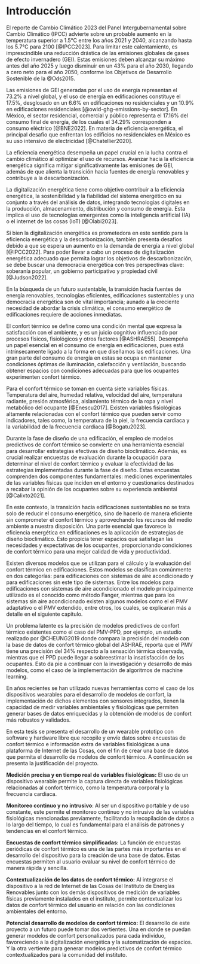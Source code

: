 # Introducción


El reporte de Cambio Climático 2023 del Panel Intergubernamental sobre Cambio Climático (IPCC) advierte sobre un probable aumento en la temperatura superior a 1.5°C entre los años 2021 y 2040, alcanzando hasta los 5.7°C para 2100 [@IPCC2023]. Para limitar este calentamiento, es imprescindible una reducción drástica de las emisiones globales de gases de efecto invernadero (GEI). Estas emisiones deben alcanzar su máximo antes del año 2025 y luego disminuir en un 43% para el año 2030, llegando a cero neto para el año 2050, conforme los Objetivos de Desarrollo Sostenible de la @Ods2015.

Las emisiones de GEI generadas por el uso de energía representan el 73.2% a nivel global, y el uso de energía en edificaciones constituye el 17.5%, desglosado en un 6.6% en edificaciones no residenciales y un 10.9% en edificaciones residenciales [@owid-ghg-emissions-by-sector]. En México, el sector residencial, comercial y público representa el 17.16% del consumo final de energía, de los cuales el 34.29% corresponden a consumo eléctrico [@BNE2022]. En materia de eficiencia energética, el principal desafío que enfrentan los edificios no residenciales en México es su uso intensivo de electricidad [@Chatellier2020].

La eficiencia energética desempeña un papel crucial en la lucha contra el cambio climático al optimizar el uso de recursos. Avanzar hacia la eficiencia energética significa mitigar significativamente las emisiones de GEI, además de que alienta la transición hacía fuentes de energía renovables y contribuye a la descarbonización. 


La digitalización energética tiene como objetivo contribuir a la eficiencia energética, la sostenibilidad y la fiabilidad del sistema energético en su conjunto a través del análisis de datos, integrando tecnologías digitales en la producción, almacenamiento, distribución y consumo de energía. Esta implica el uso de tecnologías emergentes como la inteligencia artificial (IA) o el internet de las cosas (IoT) [@Olabi2023].


Si bien la digitalización energética es prometedora en este sentido para la eficiencia energética y la descarbonización, también presenta desafíos debido a que se espera un aumento en la demanda de energía a nivel global [@IPCC2022]. Para poder llevar a cabo un proceso de digitalización energética adecuado que permita lograr los objetivos de descarbonización, se debe buscar una democracia energética con tres perspectivas clave: soberanía popular, un gobierno participativo y propiedad civil [@Judson2022].

En la búsqueda de un futuro sustentable, la transición hacia fuentes de energía renovables, tecnologías eficientes, edificaciones sustentables y una democracia energética son de vital importancia; aunado a la creciente necesidad de abordar la crisis climática, el consumo energético de edificaciones requiere de acciones inmediatas.



El confort térmico se define como una condición mental que expresa la satisfacción con el ambiente, y es un juicio cognitivo influenciado por procesos físicos, fisiológicos y otros factores [@ASHRAE55]. Desempeña un papel esencial en el consumo de energía en edificaciones, pues está intrínsecamente ligado a la forma en que diseñamos las edificaciones. Una gran parte del consumo de energía en estas se ocupa en mantener condiciones óptimas de iluminación, calefacción y ventilación, buscando obtener espacios con condiciones adecuadas para que los ocupantes experimenten confort térmico.


Para el confort térmico se toman en cuenta siete variables físicas. Temperatura del aire, humedad relativa, velocidad del aire, temperatura radiante, presión atmosférica, aislamiento térmico de la ropa y nivel metabólico del ocupante [@Enescu2017]. Existen variables fisiológicas altamente relacionadas con el confort térmico que pueden servir como indicadores, tales como, la temperatura de la piel, la frecuencia cardiaca y la variabilidad de la frecuencia cardiaca [@Bogatu2023].


Durante la fase de diseño de una edificación, el empleo de modelos predictivos de confort térmico se convierte en una herramienta esencial para desarrollar estrategias efectivas de diseño bioclimático. Además, es crucial realizar encuestas de evaluación durante la ocupación para determinar el nivel de confort térmico y evaluar la efectividad de las estrategias implementadas durante la fase de diseño. Estas encuestas comprenden dos componentes fundamentales: mediciones experimentales de las variables físicas que inciden en el entorno y cuestionarios destinados a recabar la opinión de los ocupantes sobre su experiencia ambiental [@Calixto2021].

En este contexto, la transición hacia edificaciones sustentables no se trata solo de reducir el consumo energético, sino de hacerlo de manera eficiente sin comprometer el confort térmico y aprovechando los recursos del medio ambiente a nuestra disposición. Una parte esencial que favorece la eficiencia energética en edificaciones es la aplicación de estrategias de diseño bioclimático. Esto propicia tener espacios que satisfagan las necesidades y expectativas de los ocupantes, proporcionando condiciones de confort térmico para una mejor calidad de vida y productividad.

Existen diversos modelos que se utilizan para el cálculo y la evaluación del confort térmico en edificaciones. Estos modelos se clasifican comúnmente en dos categorías: para edificaciones con sistemas de aire acondicionado y para edificaciones sin este tipo de sistemas. Entre los modelos para edificaciones con sistemas de aire acondicionado el modelo principalmente utilizado es el conocido como método Fanger, mientras que para los sistemas sin aire acondicionado existen algunos modelos como el el PMV adaptativo o el PMV extendido, entre otros, los cuales, se explicaran más a detalle en el siguiente capitulo.

Un problema latente es la precisión de modelos predictivos de confort térmico existentes como el caso del PMV-PPD, por ejemplo, un estudio realizado por @CHEUNG2019 donde compara la precisión del modelo con la base de datos de confort térmico global del ASHRAE, reporta que el PMV tiene una precisión del 34% respecto a la sensación térmica observada, mientras que el PPD puede llegar a sobreestimar la insatisfacción de los ocupantes. Esto da pie a continuar con la investigación y desarrollo de más modelos, como el caso de la implementación de algoritmos de machine learning.

En años recientes se han utilizado nuevas herramientas como el caso de los dispositivos wearables para el desarrollo de modelos de confort, la implementación de dichos elementos con sensores integrados, tienen la capacidad de medir variables ambientales y fisiológicas que permiten generar bases de datos enriquecidas y la obtención de modelos de confort más robustos y validados.


En esta tesis se presenta el desarrollo de un wearable prototipo con software y hardware libre que recopile y envíe datos sobre encuestas de confort térmico e información extra de variables fisiológicas a una plataforma de Internet de las Cosas, con el fin de crear una base de datos que permita el desarrollo de modelos de confort térmico. A continuación se presenta la justificación del proyecto. 

**Medición precisa y en tiempo real de variables fisiológicas:** El uso de un dispositivo wearable permite la captura directa de variables fisiológicas relacionadas al confort térmico, como la temperatura corporal y la frecuencia cardiaca.

**Monitoreo continuo y no intrusivo**: Al ser un dispositivo portable y de uso constante, este permite el monitoreo continuo y no intrusivo de las variables fisiológicas mencionadas previamente, facilitando la recopilación de datos a lo largo del tiempo, lo cual es fundamental para el análisis de patrones y tendencias en el confort térmico.

**Encuestas de confort térmico simplificadas:** La función de encuestas periódicas de confort térmico es una de las partes más importantes en el desarrollo del dispositivo para la creación de una base de datos. Estas encuestas permiten al usuario evaluar su nivel de confort térmico de manera rápida y sencilla.

**Contextualización de los datos de confort térmico:** Al integrarse el dispositivo a la red de Internet de las Cosas del Instituto de Energías Renovables junto con los demás dispositivos de medición de variables físicas previamente instalados en el instituto, permite contextualizar los datos de confort térmico del usuario en relación con las condiciones ambientales del entorno.

**Potencial desarrollo de modelos de confort térmico:** El desarrollo de este proyecto a un futuro puede tomar dos vertientes. Una en donde se puedan generar modelos de confort personalizados para cada individuo, favoreciendo a la digitalización energética y la automatización de espacios. Y la otra vertiente para generar modelos predictivos de confort térmico contextualizados para la comunidad del instituto.



